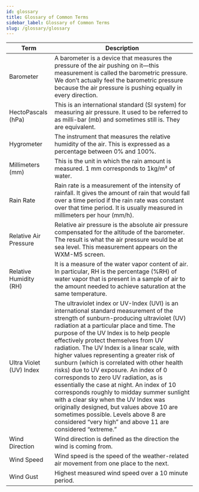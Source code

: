 ```yaml
---
id: glossary
title: Glossary of Common Terms
sidebar_label: Glossary of Common Terms
slug: /glossary/glossary
---
```


| Term                    | Description                                                                                                                                                                                                                                                                                                                                                                                                                                                                                                                                                                                                                                                                                                                                                                             |
| ----------------------- | --------------------------------------------------------------------------------------------------------------------------------------------------------------------------------------------------------------------------------------------------------------------------------------------------------------------------------------------------------------------------------------------------------------------------------------------------------------------------------------------------------------------------------------------------------------------------------------------------------------------------------------------------------------------------------------------------------------------------------------------------------------------------------------- |
| Barometer               | A barometer is a device that measures the pressure of the air pushing on it—this measurement is called the barometric pressure. We don’t actually feel the barometric pressure because the air pressure is pushing equally in every direction.                                                                                                                                                                                                                                                                                                                                                                                                                                                                                                                                          |
| HectoPascals (hPa)      | This is an international standard (SI system) for measuring air pressure. It used to be referred to as milli-bar (mb) and sometimes still is. They are equivalent.                                                                                                                                                                                                                                                                                                                                                                                                                                                                                                                                                                                                                      |
| Hygrometer              | The instrument that measures the relative humidity of the air. This is expressed as a percentage between 0% and 100%.                                                                                                                                                                                                                                                                                                                                                                                                                                                                                                                                                                                                                      |
| Millimeters (mm)        | This is the unit in which the rain amount is measured. 1 mm corresponds to 1kg/m² of water.                                                                                                                                                                                                                                                                                                                                                                                                                                                                                                                                                                                                                                                                                             |
| Rain Rate               | Rain rate is a measurement of the intensity of rainfall. It gives the amount of rain that would fall over a time period if the rain rate was constant over that time period. It is usually measured in millimeters per hour (mm/h).                                                                                                                                                                                                                                                                                                                                                                                                                                                                                                                                                     |
| Relative Air Pressure   | Relative air pressure is the absolute air pressure compensated for the altitude of the barometer. The result is what the air pressure would be at sea level. This measurement appears on the WXM-M5 screen.                                                                                                                                                                                                                                                                                                                                                                                                                                                                                                                                                                             |                                                                                                                                                                                                                                                                                                                                                                                                                                                                                                                                                                                                                                                               |
| Relative Humidity (RH)  | It is a measure of the water vapor content of air. In particular, RH is the percentage (%RH) of water vapor that is present in a sample of air to the amount needed to achieve saturation at the same temperature.                                                                                                                                                                                                                                                                                                                                                                                                                                                                                                                                  |
| Ultra Violet (UV) Index | The ultraviolet index or UV-Index (UVI) is an international standard measurement of the strength of sunburn-producing ultraviolet (UV) radiation at a particular place and time. The purpose of the UV Index is to help people effectively protect themselves from UV radiation. The UV Index is a linear scale, with higher values representing a greater risk of sunburn (which is correlated with other health risks) due to UV exposure. An index of 0 corresponds to zero UV radiation, as is essentially the case at night. An index of 10 corresponds roughly to midday summer sunlight with a clear sky when the UV Index was originally designed, but values above 10 are sometimes possible. Levels above 8 are considered “very high” and above 11 are considered “extreme.” |
| Wind Direction          | Wind direction is defined as the direction the wind is coming from.                                                                                                                                                                                                                                                                                                                                                                                                                                                                                                                                                                                                                                                                                                                     |
| Wind Speed              | Wind speed is the speed of the weather-related air movement from one place to the next.                                                                                                                                                                                                                                                                                                                                                                                                                                                                                                                                                                                                                                                                                                 |
| Wind Gust               | Highest measured wind speed over a 10 minute period.                                                                                                                                                                                                                                                                                                                                                                                                                                                                                                                                                                                                                                                                                                                                   |
